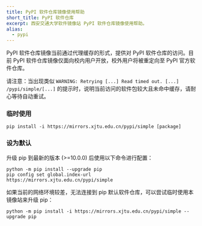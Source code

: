 ```yaml
---
title: PyPI 软件仓库镜像使用帮助
short_title: PyPI 软件仓库
excerpt: 西安交通大学软件镜像站 PyPI 软件仓库镜像使用帮助。
alias:
  - pypi
---
```


PyPI 软件仓库镜像当前通过代理缓存的形式，提供对 PyPI 软件仓库的访问。目前 PyPI 软件仓库镜像仅面向校内用户开放，校外用户将被重定向至 PyPI 官方软件仓库。

请注意：当出现类似 `WARNING: Retrying [...] Read timed out. [...] /pypi/simple/[...]` 的提示时，说明当前访问的软件包较大且未命中缓存，请耐心等待自动重试。

### 临时使用

```shell
pip install -i https://mirrors.xjtu.edu.cn/pypi/simple [package]
```

### 设为默认

升级 pip 到最新的版本 (>=10.0.0) 后使用以下命令进行配置：

```shell
python -m pip install --upgrade pip
pip config set global.index-url https://mirrors.xjtu.edu.cn/pypi/simple
```

如果当前的网络环境较差，无法连接到 pip 默认软件仓库，可以尝试临时使用本镜像站来升级 pip：

```shell
python -m pip install -i https://mirrors.xjtu.edu.cn/pypi/simple --upgrade pip
```
